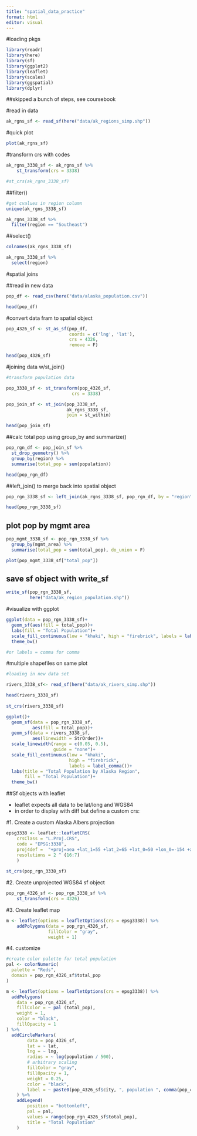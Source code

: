 ```yaml
---
title: "spatial_data_practice"
format: html
editor: visual
---
```



#loading pkgs

```r
library(readr)
library(here)
library(sf)
library(ggplot2)
library(leaflet)
library(scales)
library(ggspatial)
library(dplyr)
```


##skipped a bunch of steps, see coursebook

#read in data
```r
ak_rgns_sf <- read_sf(here("data/ak_regions_simp.shp"))

```

#quick plot
```r
plot(ak_rgns_sf)

```

#transform crs with codes
```r
ak_rgns_3338_sf <- ak_rgns_sf %>%
    st_transform(crs = 3338)

#st_crs(ak_rgns_3338_sf)

```

##filter()
```r
#get cvalues in region column
unique(ak_rgns_3338_sf)

ak_rgns_3338_sf %>% 
  filter(region == "Southeast")

```

##select()
```r

colnames(ak_rgns_3338_sf)

ak_rgns_3338_sf %>% 
  select(region)

```

#spatial joins

##read in new data
```r
pop_df <- read_csv(here("data/alaska_population.csv"))

head(pop_df)

```


#convert data fram to spatial object
```r

pop_4326_sf <- st_as_sf(pop_df,
                        coords = c('lng', 'lat'),
                        crs = 4326,
                        remove = F)

head(pop_4326_sf)

```

#joining data w/st_join()

```r

#transform population data

pop_3338_sf <- st_transform(pop_4326_sf,
                         crs = 3338)

pop_join_sf <- st_join(pop_3338_sf,
                       ak_rgns_3338_sf, 
                       join = st_within)

head(pop_join_sf)

```


##calc total pop using group_by and summarize()

```r

pop_rgn_df <- pop_join_sf %>% 
  st_drop_geometry() %>% 
  group_by(region) %>% 
  summarise(total_pop = sum(population))

head(pop_rgn_df)
```


##left_join() to merge back into spatial object

```r

pop_rgn_3338_sf <- left_join(ak_rgns_3338_sf, pop_rgn_df, by = "region")

head(pop_rgn_3338_sf)

```
## plot pop by mgmt area

```r
pop_mgmt_3338_sf <- pop_rgn_3338_sf %>% 
  group_by(mgmt_area) %>% 
  summarise(total_pop = sum(total_pop), do_union = F)

plot(pop_mgmt_3338_sf["total_pop"])

```

## save sf object with write_sf

```r

write_sf(pop_rgn_3338_sf, 
         here("data/ak_region_population.shp"))

```


#visualize with ggplot
```r

ggplot(data = pop_rgn_3338_sf)+
  geom_sf(aes(fill = total_pop))+
  labs(fill = "Total Population")+
  scale_fill_continuous(low = "khaki", high = "firebrick", labels = label_comma(big.mark = "."))+
  theme_bw()

#or labels = comma for comma

```


#multiple shapefiles on same plot

```r
#loading in new data set

rivers_3338_sf<- read_sf(here("data/ak_rivers_simp.shp"))

head(rivers_3338_sf)
  
st_crs(rivers_3338_sf)

ggplot()+
  geom_sf(data = pop_rgn_3338_sf, 
          aes(fill = total_pop))+
  geom_sf(data = rivers_3338_sf, 
          aes(linewidth = StrOrder))+
  scale_linewidth(range = c(0.05, 0.5), 
                  guide = "none")+
  scale_fill_continuous(low = "khaki", 
                        high = "firebrick", 
                        labels = label_comma())+
  labs(title = "Total Population by Alaska Region", 
       fill = "Total Population")+
  theme_bw()

```

##Sf objects with leaflet

- leaflet expects all data to be lat/long and WGS84
- in order to display with diff but define a custom crs:

#1. Create a custom Alaska Albers projection

```r

epsg3338 <- leaflet::leafletCRS(
    crsClass = "L.Proj.CRS",
    code = "EPSG:3338",
    proj4def =  "+proj=aea +lat_1=55 +lat_2=65 +lat_0=50 +lon_0=-154 +x_0=0 +y_0=0 +ellps=GRS80 +towgs84=0,0,0,0,0,0,0 +units=m +no_defs",
    resolutions = 2 ^ (16:7)
    )
    
st_crs(pop_rgn_3338_sf)

```


#2. Create unprojected WGS84 sf object
```r
pop_rgn_4326_sf <- pop_rgn_3338_sf %>% 
    st_transform(crs = 4326)

```


#3. Create leaflet map
```r
m <- leaflet(options = leafletOptions(crs = epsg3338)) %>%
    addPolygons(data = pop_rgn_4326_sf,
                fillColor = "gray",
                weight = 1)

```
#4. customize
```r
#create color palette for total population
pal <- colorNumeric(
  palette = "Reds", 
  domain = pop_rgn_4326_sf$total_pop
)

m <- leaflet(options = leafletOptions(crs = epsg3338)) %>% 
  addPolygons(
    data = pop_rgn_4326_sf,
    fillColor = ~ pal (total_pop),
    weight = 1,
    color = "black", 
    fillOpacity = 1
) %>% 
  addCircleMarkers(
        data = pop_4326_sf,
        lat = ~ lat,
        lng = ~ lng,
        radius = ~ log(population / 500),
        # arbitrary scaling
        fillColor = "gray",
        fillOpacity = 1,
        weight = 0.25,
        color = "black",
        label = ~ paste0(pop_4326_sf$city, ", population ", comma(pop_4326_sf$population))
    ) %>%
    addLegend(
        position = "bottomleft",
        pal = pal,
        values = range(pop_rgn_4326_sf$total_pop),
        title = "Total Population"
    )


  

```

